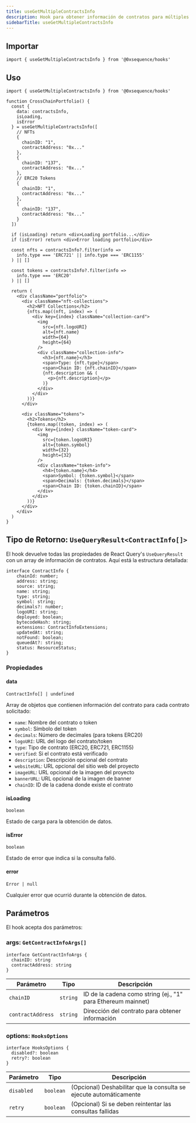 ```yaml
---
title: useGetMultipleContractsInfo
description: Hook para obtener información de contratos para múltiples tokens y NFTs en paralelo
sidebarTitle: useGetMultipleContractsInfo
---
```


## Importar

```tsx
import { useGetMultipleContractsInfo } from '@0xsequence/hooks'
```

## Uso

```tsx
import { useGetMultipleContractsInfo } from '@0xsequence/hooks'

function CrossChainPortfolio() {
  const {
    data: contractsInfo,
    isLoading,
    isError
  } = useGetMultipleContractsInfo([
    // NFTs
    { 
      chainID: "1",
      contractAddress: "0x..." 
    },
    { 
      chainID: "137",
      contractAddress: "0x..."
    },
    // ERC20 Tokens
    { 
      chainID: "1",
      contractAddress: "0x..." 
    },
    { 
      chainID: "137",
      contractAddress: "0x..."
    }
  ])

  if (isLoading) return <div>Loading portfolio...</div>
  if (isError) return <div>Error loading portfolio</div>

  const nfts = contractsInfo?.filter(info => 
    info.type === 'ERC721' || info.type === 'ERC1155'
  ) || []

  const tokens = contractsInfo?.filter(info => 
    info.type === 'ERC20'
  ) || []

  return (
    <div className="portfolio">
      <div className="nft-collections">
        <h2>NFT Collections</h2>
        {nfts.map((nft, index) => (
          <div key={index} className="collection-card">
            <img 
              src={nft.logoURI} 
              alt={nft.name}
              width={64}
              height={64}
            />
            <div className="collection-info">
              <h3>{nft.name}</h3>
              <span>Type: {nft.type}</span>
              <span>Chain ID: {nft.chainID}</span>
              {nft.description && (
                <p>{nft.description}</p>
              )}
            </div>
          </div>
        ))}
      </div>

      <div className="tokens">
        <h2>Tokens</h2>
        {tokens.map((token, index) => (
          <div key={index} className="token-card">
            <img 
              src={token.logoURI} 
              alt={token.symbol}
              width={32}
              height={32}
            />
            <div className="token-info">
              <h4>{token.name}</h4>
              <span>Symbol: {token.symbol}</span>
              <span>Decimals: {token.decimals}</span>
              <span>Chain ID: {token.chainID}</span>
            </div>
          </div>
        ))}
      </div>
    </div>
  )
}
```

## Tipo de Retorno: `UseQueryResult<ContractInfo[]>`

El hook devuelve todas las propiedades de React Query's `UseQueryResult` con un array de información de contratos. Aquí está la estructura detallada:

```tsx
interface ContractInfo {
    chainId: number;
    address: string;
    source: string;
    name: string;
    type: string;
    symbol: string;
    decimals?: number;
    logoURI: string;
    deployed: boolean;
    bytecodeHash: string;
    extensions: ContractInfoExtensions;
    updatedAt: string;
    notFound: boolean;
    queuedAt?: string;
    status: ResourceStatus;
}
```

### Propiedades

#### data

`ContractInfo[] | undefined`

Array de objetos que contienen información del contrato para cada contrato solicitado:

* `name`: Nombre del contrato o token
* `symbol`: Símbolo del token
* `decimals`: Número de decimales (para tokens ERC20)
* `logoURI`: URL del logo del contrato/token
* `type`: Tipo de contrato (ERC20, ERC721, ERC1155)
* `verified`: Si el contrato está verificado
* `description`: Descripción opcional del contrato
* `websiteURL`: URL opcional del sitio web del proyecto
* `imageURL`: URL opcional de la imagen del proyecto
* `bannerURL`: URL opcional de la imagen de banner
* `chainID`: ID de la cadena donde existe el contrato

#### isLoading

`boolean`

Estado de carga para la obtención de datos.

#### isError

`boolean`

Estado de error que indica si la consulta falló.

#### error

`Error | null`

Cualquier error que ocurrió durante la obtención de datos.

## Parámetros

El hook acepta dos parámetros:

### args: `GetContractInfoArgs[]`

```tsx
interface GetContractInfoArgs {
  chainID: string
  contractAddress: string
}
```

| Parámetro         | Tipo     | Descripción                                                  |
| ----------------- | -------- | ------------------------------------------------------------ |
| `chainID`         | `string` | ID de la cadena como string (ej., "1" para Ethereum mainnet) |
| `contractAddress` | `string` | Dirección del contrato para obtener información              |

### options: `HooksOptions`

```tsx
interface HooksOptions {
  disabled?: boolean
  retry?: boolean
}
```

| Parámetro  | Tipo      | Descripción                                                        |
| ---------- | --------- | ------------------------------------------------------------------ |
| `disabled` | `boolean` | (Opcional) Deshabilitar que la consulta se ejecute automáticamente |
| `retry`    | `boolean` | (Opcional) Si se deben reintentar las consultas fallidas           |

